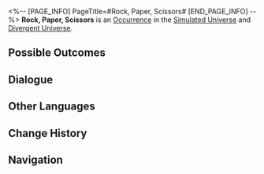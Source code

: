 <%-- [PAGE_INFO]
PageTitle=#Rock, Paper, Scissors#
[END_PAGE_INFO] --%>
{{Stub}}
{{Simulated Universe Event Infobox
|id            = 13401
|title         = 
|image         = Occurrence Battle.png
|domains_su    = Unknown
|domains_swarm = Unknown
|domains_gng   = Unknown
|domains_du    = Unknown
|domains_und   = Unknown
|requirements  = 
|prev          = 
|next          = 
|characters    = 
|factions      = 
|order         = 091
|order_du      = 033
}}
'''Rock, Paper, Scissors''' is an [[Divergent Universe/Occurrence|Occurrence]] in the [[Simulated Universe]] and [[Divergent Universe]].

==Possible Outcomes==
{{Possible Outcomes
|choice_1 = Acutely sense the vulnerabilities of the astral computer.
|result_1 = Break down more dangerous vulnerabilities! Enter battle. After achieving victory, obtain 2 Enhanced Blessing(s) of 1- to 2-star rarity.
|path_1   = The Hunt
|modes_1  = swarm

|choice_2 = You remember its rule! Scissors first!
|result_2 = Chance to obtain 2 random 2-star Blessing(s).
|path_2   = Remembrance
|modes_2  = swarm

|choice_3 = Ask Screwllum for help on how to disassemble the "hard disk."
|result_3 = Enter battle. After achieving victory, obtain 1 cheat chance(s).
|path_3   = Erudition
|modes_3  = gng

|choice_4 = Acutely sense the '''vulnerabilities''' of the astral computer.
|result_4 = Break down more dangerous vulnerabilities! Enter battle. After achieving victory, obtain 2 Component(s) that you already own.
|modes_4  = und

|choice_5 = Pick the 100% security.
|result_5 = Lose 200 Cosmic Fragment(s).
|modes_5  = und

|choice_6 = You remember its rule! Scissors first!
|result_6 = Chance to obtain 3 random 2-star Blessing(s).
|modes_6  = du

|choice_7 = Acutely sense the '''vulnerabilities''' of the astral computer.
|result_7 = Break down more dangerous vulnerabilities! Enter battle. After achieving victory, obtain 2 Enhanced Blessing(s) of 1- to 2-star rarity, 1 Curio(s), and 100 Cosmic Fragments
|modes_7  = du

|choice_8 = You remember its rule! Scissors first!
|result_8 = Discard all Negative Curios.
|modes_8  = 

|choice_9 = Acutely sense the vulnerabilities of the astral computer.
|result_9 = Break down more dangerous vulnerabilities! Enter battle. After achieving victory, obtain 2 Enhanced Blessing(s) of 1- to 2-star rarity.
|modes_9  = 

|choice_10 = Fight for the 0.63% chance.
|result_10 = Enter battle.
|modes_10  = su,swarm,gng

|choice_11 = Pick the 100% security.
|result_11 = Lose 100 Cosmic Fragment(s).
|modes_11  = su,swarm,gng

}}
<!--
==Gameplay Notes==
* 
-->
==Dialogue==
{{Dialogue Start}}
:{{tx}}
{{Dialogue End}}

==Other Languages==
{{Other Languages
|en   = Rock, Paper, Scissors
|zhs  = 猜拳游戏
|zht  = 猜拳遊戲
|ja   = じゃんけん
|ko   = 가위바위보
|es   = Piedra, papel o tijera
|fr   = Pierre, papier, ciseaux
|ru   = Камень, ножницы, бумага
|th   = เกมเป่ายิ้งฉุบ
|vi   = Oẳn Tù Tì
|de   = Schere, Stein, Papier
|id   = Batu-Gunting-Kertas
|pt   = Pedra, Papel, Tesoura
}}

==Change History==
{{Change History|1.0}}

==Navigation==
{{Occurrence Navbox}}